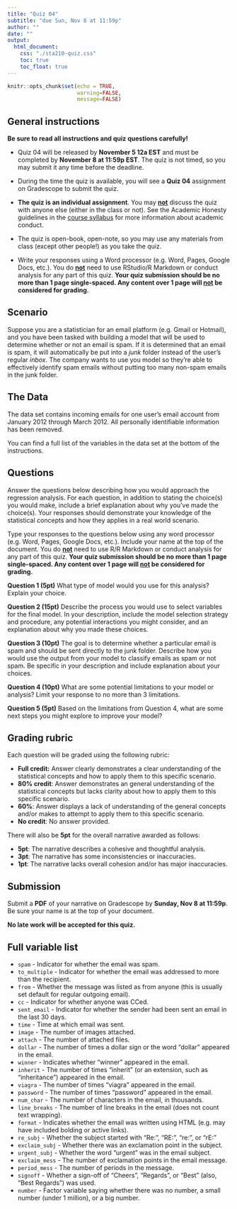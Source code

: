 ```yaml
---
title: "Quiz 04"
subtitle: "due Sun, Nov 8 at 11:59p"
author: ""
date: ""
output: 
  html_document:
    css: "./sta210-quiz.css"
    toc: true
    toc_float: true
---
```


```r
knitr::opts_chunk$set(echo = TRUE,
                      warning=FALSE,
                      message=FALSE)
```


## General instructions

**Be sure to read all instructions and quiz questions carefully!**

- Quiz 04 will be released by **November 5 12a EST** and must be completed by **November 8 at 11:59p EST**. The quiz is not timed, so you may submit it any time before the deadline.

- During the time the quiz is available, you will see a **Quiz 04** assignment on Gradescope to submit the quiz.

- **The quiz is an individual assignment**. You may **<u>not</u>** discuss the quiz with anyone else (either in the class or not). See the Academic Honesty guidelines in the [course syllabus](https://sta210-fa20.netlify.app/syllabus/#course-community) for more information about academic conduct.

- The quiz is open-book, open-note, so you may use any materials from class (except other people!) as you take the quiz. 

- Write your responses using a Word processor (e.g.  Word, Pages, Google Docs, etc.). You do **<u>not</u>** need to use RStudio/R Markdown or conduct analysis for any part of this quiz. **Your quiz submission should be no more than 1 page single-spaced. Any content over 1 page will <u>not</u> be considered for grading.** 


## Scenario  

Suppose you are a statistician for an email platform (e.g. Gmail or Hotmail), and you have been tasked with building a model that will be used to determine whether or not an email is spam. If it is determined that an email is spam, it will automatically be put into a *junk* folder instead of the user's regular *inbox*. The company wants to use you model so they're able to effectively identify spam emails without putting too many non-spam emails in the junk folder.

## The Data

The data set contains incoming emails for one user's email account from January 2012 through March 2012. All personally identifiable information has been removed. 

You can find a full list of the variables in the data set at the bottom of the instructions. 

## Questions 

Answer the questions below describing how you would approach the regression analysis. For each question, in addition to stating the choice(s) you would make, include a brief explanation about why you've made the choice(s). Your responses should demonstrate your knowledge of the statistical concepts and how they applies in a real world scenario.

Type your responses to the questions below using any word processor (e.g.  Word, Pages, Google Docs, etc.). Include your name at the top of the document. You do **<u>not</u>** need to use R/R Markdown or conduct analysis for any part of this quiz. **Your quiz submission should be no more than 1 page single-spaced. Any content over 1 page will <u>not</u> be considered for grading.** 

**Question 1 (5pt)** What type of model would you use for this analysis? Explain your choice.

**Question 2 (15pt)** Describe the process you would use to select variables for the final model. In your description, include the model selection strategy and procedure, any potential interactions you might consider, and an explanation about why you made these choices. 

**Question 3 (10pt)** The goal is to determine whether a particular email is spam and should be sent directly to the junk folder. Describe how you would use the output from your model to classify emails as spam or not spam. Be specific in your description and include explanation about your choices.

**Question 4 (10pt)** What are some potential limitations to your model or analysis? Limit your response to no more than 3 limitations. 

**Question 5 (5pt)** Based on the limitations from Question 4, what are some next steps you might explore to improve your model? 

## Grading rubric

Each question will be graded using the following rubric: 

- **Full credit:** Answer clearly demonstrates a clear understanding of the statistical concepts and how to apply them to this specific scenario.
- **80% credit**: Answer demonstrates an general understanding of the statistical concepts but lacks clarity about how to apply them to this specific scenario.
- **60%**: Answer displays a lack of understanding of the general concepts and/or makes to attempt to apply them to this specific scenario. 
- **No credit**: No answer provided.

There will also be **5pt** for the overall narrative awarded as follows: 

- **5pt**: The narrative describes a cohesive and thoughtful analysis. 
- **3pt**: The narrative has some inconsistencies or inaccuracies.
- **1pt**: The narrative lacks overall cohesion and/or has major inaccuracies. 

## Submission 

Submit a **PDF** of your narrative on Gradescope by **Sunday, Nov 8 at 11:59p**. Be sure your name is at the top of your document. 

**No late work will be accepted for this quiz.**

## Full variable list 

- `spam` - Indicator for whether the email was spam.
- `to_multiple` - Indicator for whether the email was addressed to more than the recipient.
- `from` - Whether the message was listed as from anyone (this is usually set default for regular outgoing email).
- `cc` - Indicator for whether anyone was CCed.
- `sent_email` - Indicator for whether the sender had been sent an email in the last 30 days.
- `time` - Time at which email was sent.
- `image` - The number of images attached.
- `attach` - The number of attached files.
- `dollar` - The number of times a dollar sign or the word "dollar" appeared in the email.
- `winner` - Indicates whether "winner" appeared in the email.
- `inherit` - The number of times "inherit" (or an extension, such as "inheritance") appeared in the email.
- `viagra` - The number of times "viagra" appeared in the email.
- `password` - The number of times "password" appeared in the email.
- `num_char` - The number of characters in the email, in thousands.
- `line_breaks` - The number of line breaks in the email (does not count text wrapping).
- `format` - Indicates whether the email was written using HTML (e.g. may have included bolding or active links).
- `re_subj` - Whether the subject started with "Re:", "RE:", "re:", or "rE:"
- `exclaim_subj` - Whether there was an exclamation point in the subject.
- `urgent_subj` - Whether the word "urgent" was in the email subject.
- `exclaim_mess` - The number of exclamation points in the email message.
- `period_mess` - The number of periods in the message.
- `signoff` - Whether a sign-off of "Cheers", "Regards", or "Best" (also, "Best Regards") was used.
- `number` - Factor variable saying whether there was no number, a small number (under 1 million), or a big number.


